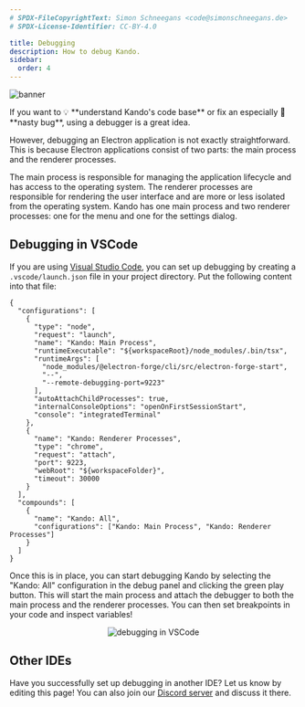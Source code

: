 ```yaml
---
# SPDX-FileCopyrightText: Simon Schneegans <code@simonschneegans.de>
# SPDX-License-Identifier: CC-BY-4.0

title: Debugging
description: How to debug Kando.
sidebar:
  order: 4
---
```




![banner](../../assets/banners/banner13.png)

<Intro>
If you want to 💡 **understand Kando's code base** or fix an especially 🐛 **nasty bug**, using a debugger is a great idea.
</Intro>

However, debugging an Electron application is not exactly straightforward.
This is because Electron applications consist of two parts: the main process and the renderer processes.

The main process is responsible for managing the application lifecycle and has access to the operating system.
The renderer processes are responsible for rendering the user interface and are more or less isolated from the operating system.
Kando has one main process and two renderer processes: one for the menu and one for the settings dialog.

## Debugging in VSCode

If you are using [Visual Studio Code](https://code.visualstudio.com/), you can set up debugging by creating a `.vscode/launch.json` file in your project directory.
Put the following content into that file:

```json5 title=".vscode/launch.json"
{
  "configurations": [
    {
      "type": "node",
      "request": "launch",
      "name": "Kando: Main Process",
      "runtimeExecutable": "${workspaceRoot}/node_modules/.bin/tsx",
      "runtimeArgs": [
        "node_modules/@electron-forge/cli/src/electron-forge-start",
        "--",
        "--remote-debugging-port=9223"
      ],
      "autoAttachChildProcesses": true,
      "internalConsoleOptions": "openOnFirstSessionStart",
      "console": "integratedTerminal"
    },
    {
      "name": "Kando: Renderer Processes",
      "type": "chrome",
      "request": "attach",
      "port": 9223,
      "webRoot": "${workspaceFolder}",
      "timeout": 30000
    }
  ],
  "compounds": [
    {
      "name": "Kando: All",
      "configurations": ["Kando: Main Process", "Kando: Renderer Processes"]
    }
  ]
}
```

Once this is in place, you can start debugging Kando by selecting the "Kando: All" configuration in the debug panel and clicking the green play button.
This will start the main process and attach the debugger to both the main process and the renderer processes.
You can then set breakpoints in your code and inspect variables!

<center>
<Image src={vscodeDebugging} alt="debugging in VSCode" class="shadow"/>
</center>

## Other IDEs

Have you successfully set up debugging in another IDE?
Let us know by editing this page!
You can also join our [Discord server](https://discord.gg/hZwbVSDkhy) and discuss it there.